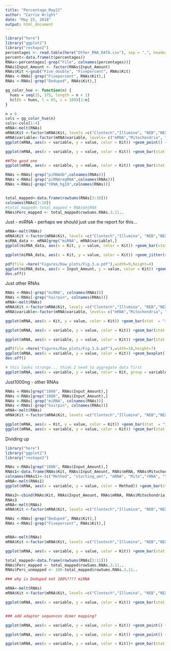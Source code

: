 ```yaml
---
title: "Percentage_May22"
author: "Carrie Wright"
date: "May 25, 2018"
output: html_document
---
```


```r
library("here")
library("ggplot2")
library("reshape2")
percentages <- read.table(here("Other_RNA_DATA.csv"), sep = ",", header = TRUE)
percent<-data.frame(t(percentages))
RNAs<-percentages[-grep("File", colnames(percentages))]
RNAs$Input_Amount <- factor(RNAs$Input_Amount)
RNAs$Kit <-gsub("Five_double", "Fivepercent", RNAs$Kit)
RNAs <-RNAs[-grep("Fivepercent", RNAs$Kit),]
RNAs <-RNAs[-grep("Deduped", RNAs$Kit),]

gg_color_hue <- function(n) {
  hues = seq(15, 375, length = n + 1)
  hcl(h = hues, l = 65, c = 100)[1:n]
}

n = 6
cols = gg_color_hue(n)
cols<-cols[1:4]
mRNA<-melt(RNAs)
mRNA$Kit <-factor(mRNA$Kit, levels =c("Clontech","Illumina", "NEB","NEXTflex"))
mRNA$variable<-factor(mRNA$variable, levels= c("mRNA","Mitochondria", "rRNA", "tRNA_UCSC", "snRNA_UCSC", "snoRNA_CD_box","snoRNA_HACA_box", "scaRNA", "piRNAquest" ))
ggplot(mRNA, aes(x = variable, y = value, color = Kit)) +geom_point() +theme( axis.title.x=element_blank(), axis.text.x=element_text(size = 10, angle = 90, face = "bold", colour = "black"), axis.text.y=element_text(size = 10))+facet_grid(Input_Amount~.)

ggplot(mRNA, aes(x = variable, y = value, color = Kit)) +geom_bar(stat = "identity", aes(y =value, fill = Kit)) +theme( axis.title.x=element_blank(), axis.text.x=element_text(size = 10, angle = 90, face = "bold", colour = "black"), axis.text.y=element_text(size = 10))+facet_grid(Input_Amount~.)+scale_fill_manual(values=cols)+scale_color_manual(values=cols)

##The good one
ggplot(mRNA, aes(x = variable, y = value, color = Kit)) +geom_bar(stat  = "identity", position = "dodge", aes(y =value, fill = Kit)) +theme( axis.title.x=element_blank(), axis.text.x=element_text(size = 10, angle = 90, face = "bold", colour = "black"), axis.text.y=element_text(size = 10))+facet_grid(Input_Amount~.) +scale_fill_manual(values=cols)+scale_color_manual(values=cols)

RNAs <-RNAs[-grep("piRNAdb",colnames(RNAs))]
RNAs <-RNAs[-grep("piRNAregRNA",colnames(RNAs))]
RNAs <-RNAs[-grep("tRNA_hg19",colnames(RNAs))]


total_mapped<-data.frame(rowSums(RNAs[3:10]))
colnames(RNAs[3:10])
#total_mapped<-total_mapped + RNAs$miRNA
RNAs$Perc_mapped <- total_mapped$rowSums.RNAs.3.11..
```
Just - miRNA - perhaps we should just use the report for this...
```r
mRNA<-melt(RNAs)
mRNA$Kit <-factor(mRNA$Kit, levels =c("Clontech","Illumina", "NEB","NEXTflex"))
miRNA_data <- mRNA[grep("miRNA", mRNA$variable),]
ggplot(miRNA_data, aes(x = Kit, y = value, color = Kit)) +geom_bar(stat  = "identity", position = "dodge",width = 1, aes(y =value, fill = Kit)) +theme( axis.title.x=element_blank(), axis.text.x=element_text(size = 0, angle = 90, face = "bold", colour = "black"), axis.text.y=element_text(size = 10))+scale_fill_manual(values=cols)+scale_color_manual(values=cols)

ggplot(miRNA_data, aes(x = Kit, y = value, color = Kit)) +geom_jitter(col = "black")+geom_boxplot(aes(y =value, fill = Kit, alpha = 0.7)) +theme( axis.title.x=element_blank(), axis.text.x=element_text(size = 0, angle = 90, face = "bold", colour = "black"), axis.text.y=element_text(size = 10))+scale_fill_manual(values=cols)+scale_color_manual(values=cols) +facet_grid(.~Input_Amount)

pdf(file =here("Figures/Raw_plots/Fig.3.a.pdf"),width=9,height=4)
ggplot(miRNA_data, aes(x = Input_Amount, y = value, color = Kit)) +geom_jitter(col = "black")+geom_boxplot(aes(y =value, fill = Kit, alpha = 0.7)) +theme(legend.position = "none", axis.title.x=element_blank(), axis.text.x=element_text(size = 20, angle = 60,hjust = 1, face = "bold", colour = "black"), axis.text.y=element_text(size = 20),axis.title=element_text(size = 20), plot.title = element_text(size = 30), strip.text.x = element_text(size = 20))+scale_fill_manual(values=cols)+scale_color_manual(values=cols) +facet_grid(.~Kit)+geom_smooth(method = "loess", se=TRUE, color="black", aes(group=1, fill = Kit)) +ggtitle("Percent of reads mapping to miRNA") +labs(y="Percent of reads", x ="none")
dev.off()

```
Just other RNAs
```r

RNAs <-RNAs[-grep("miRNA", colnames(RNAs))]
RNAs <-RNAs[-grep("hairpin", colnames(RNAs))]
mRNA<-melt(RNAs)
mRNA$Kit <-factor(mRNA$Kit, levels =c("Clontech","Illumina", "NEB","NEXTflex","Deduped", "Fivepercent"))
mRNA$variable<-factor(mRNA$variable, levels= c("mRNA","Mitochondria", "rRNA", "tRNA_UCSC", "snRNA_UCSC", "snoRNA_CD_box","snoRNA_HACA_box", "scaRNA", "piRNAquest" ))

ggplot(mRNA, aes(x = Kit, y = value, color = Kit)) +geom_bar(stat  = "identity", position = "dodge",width = 1, aes(y =value, fill = Kit)) +theme( axis.title.x=element_blank(), axis.text.x=element_text(size = 0, angle = 90, face = "bold", colour = "black"), axis.text.y=element_text(size = 10))+facet_grid(.~variable)+scale_fill_manual(values=cols)+scale_color_manual(values=cols)

ggplot(mRNA, aes(x = variable, y = value, color = Kit)) +geom_bar(stat  = "identity", position = "dodge",width = 1, aes(y =value, fill = Kit)) +theme( axis.title.x=element_blank(), axis.text.x=element_text(size = 10, angle = 60,hjust = 1, face = "bold", colour = "black"), axis.text.y=element_text(size = 10))+facet_grid(.~Kit)+scale_fill_manual(values=cols)+scale_color_manual(values=cols)

ggplot(mRNA, aes(x = variable, y = value, color = Kit)) +geom_bar(stat  = "identity", position = "dodge",width = 1, aes(y =value, fill = Kit)) +theme( axis.title.x=element_blank(), axis.text.x=element_text(size = 10, angle = 60,hjust = 1, face = "bold", colour = "black"), axis.text.y=element_text(size = 10))+facet_grid(Kit~Input_Amount)+scale_fill_manual(values=cols)+scale_color_manual(values=cols) +ggtitle("Percent of reads mapping to other RNAs") +labs(y="Percent of reads", x ="none")

pdf(file =here("Figures/Raw_plots/Fig.3.b.pdf"),width=10,height=7)
ggplot(mRNA, aes(x = variable, y = value, color = Kit)) +geom_boxplot( aes(y =value, fill = Kit)) +theme( axis.title.x=element_blank(), axis.text.x=element_text(size = 13, angle = 60,hjust = 1, face = "bold", colour = "black"), axis.text.y=element_text(size = 20),axis.title=element_text(size = 20), plot.title = element_text(size = 30), strip.text.x = element_text(size = 20), strip.text.y = element_text(size = 18))+facet_grid(Kit~Input_Amount)+scale_fill_manual(values=cols)+scale_color_manual(values=cols) +ggtitle("Percent of reads mapping to other RNAs") +labs(y="Percent of reads", x ="none")
dev.off()

# this looks strange... think I need to aggregate data first
ggplot(mRNA, aes(x = variable, y = value, color = Kit, group = variable)) +geom_bar(stat  = "identity", position = "identity", aes(y =value, fill = Kit), col = "black") +theme(axis.title.x=element_blank(), axis.text.x=element_text(size = 14, angle = 60,hjust = 1, face = "bold", colour = "black"), axis.text.y=element_text(size = 20), axis.title=element_text(size = 20), plot.title = element_text(size = 30), strip.text.x = element_text(size = 20))+facet_grid(Input_Amount~Kit)+scale_fill_manual(values=cols)+scale_color_manual(values=cols) +ggtitle("Percent of reads mapping to other RNAs") +labs(y="Percent of reads", x ="none")
```

Just1000ng - other RNAs
```r
RNAs <-RNAs[grep("1000", RNAs$Input_Amount),]
RNAs <-RNAs[grep("1000", RNAs$Input_Amount),]
RNAs <-RNAs[-grep("miRNA", colnames(RNAs))]
RNAs <-RNAs[-grep("hairpin", colnames(RNAs))]
mRNA<-melt(RNAs)
mRNA$Kit <-factor(mRNA$Kit, levels =c("Clontech","Illumina", "NEB","NEXTflex","Deduped", "Fivepercent"))

ggplot(mRNA, aes(x = Kit, y = value, color = Kit)) +geom_bar(stat  = "identity", position = "dodge",width = 1, aes(y =value, fill = Kit)) +theme( axis.title.x=element_blank(), axis.text.x=element_text(size = 0, angle = 90, face = "bold", colour = "black"), axis.text.y=element_text(size = 10))+facet_grid(.~variable)+scale_fill_manual(values=cols)+scale_color_manual(values=cols)
ggplot(mRNA, aes(x = variable, y = value, color = Kit)) +geom_bar(stat  = "identity", position = "dodge",width = 1, aes(y =value, fill = Kit)) +theme( axis.title.x=element_blank(), axis.text.x=element_text(size = 10, angle = 60,hjust = 1, face = "bold", colour = "black"), axis.text.y=element_text(size = 10))+facet_grid(.~Kit)+scale_fill_manual(values=cols)+scale_color_manual(values=cols)
```

Dividing up

```r
library("here")
library("ggplot2")
library("reshape2")

RNAs <-RNAs[grep("1000", RNAs$Input_Amount),]
RNAs1<-data.frame(RNAs$Kit, RNAs$Input_Amount, RNAs$mRNA, RNAs$Mitochondria, RNAs$rRNA, RNAs$tRNA_hg19)
colnames(RNAs1)<-(c("Method", "starting_amt", "mRNA", "Mito","rRNA", "tRNA"))
mRNA<-melt(RNAs1)
ggplot(mRNA, aes(x = variable, y = value, color = Method)) +geom_bar(stat  = "identity", position = "dodge", aes(y =value, fill = Method)) +theme( axis.title.x=element_blank(), axis.text.x=element_text(size = 10, angle = 90, face = "bold", colour = "black"), axis.text.y=element_text(size = 10))+facet_grid(starting_amt~.)

RNAs2<-cbind(RNAs$Kit, RNAs$Input_Amount, RNAs$mRNA, RNAs$Mitochondria, RNAs$rRNA, RNAs$tRNA_hg19)
RNAs3
mRNA<-melt(RNAs)
mRNA$Kit <-factor(mRNA$Kit, levels =c("Clontech","Illumina", "NEB","NEXTflex","Deduped", "Fivepercent"))

```

```r
RNAs <-RNAs[-grep("Deduped", RNAs$Kit),]
RNAs <-RNAs[-grep("Fivepercent", RNAs$Kit),]


mRNA<-melt(RNAs)
mRNA$Kit <-factor(mRNA$Kit, levels =c("Clontech","Illumina", "NEB","NEXTflex"))

ggplot(mRNA, aes(x = variable, y = value, color = Kit)) +geom_bar(stat  = "identity", position = "dodge", aes(y =value, fill = Kit)) +theme( axis.title.x=element_blank(), axis.text.x=element_text(size = 10, angle = 90, face = "bold", colour = "black"), axis.text.y=element_text(size = 10))+facet_grid(Input_Amount~.) + ylim(0,100)

total_mapped<-data.frame(rowSums(RNAs[3:11]))
RNAs$Perc_mapped <- total_mapped$rowSums.RNAs.3.11..
RNAs$Perc_unmapped <- 100-total_mapped$rowSums.RNAs.3.11..

### why is Deduped not 100%???? miRNA

mRNA<-melt(RNAs)
mRNA$Kit <-factor(mRNA$Kit, levels =c("Clontech","Illumina", "NEB","NEXTflex"))

ggplot(mRNA, aes(x = variable, y = value, color = Kit)) +geom_bar(stat  = "identity", position = "dodge", aes(y =value, fill = Kit)) +theme(axis.title.x=element_blank(), axis.text.x=element_text(size = 10, angle = 90, face = "bold", colour = "black"), axis.text.y=element_text(size = 10)) +labs(y = "Percent of reads", title = "RNA representation across Kits", x = "Sequence Length")+facet_grid(Input_Amount~.) + ylim(0,100)


### add adapter sequences dimer mapping?

ggplot(mRNA, aes(x = variable, y = value, color = Kit)) +geom_point() +theme( axis.title.x=element_blank(), axis.text.x=element_text(size = 10, angle = 90, face = "bold", colour = "black"), axis.text.y=element_text(size = 10)) +facet_grid(.~Input_Amount) +coord_flip()

ggplot(mRNA, aes(x = variable, y = value, color = Kit)) +geom_point() +theme( axis.title.x=element_blank(), axis.text.x=element_text(size = 10, angle = 90, face = "bold", colour = "black"), axis.text.y=element_text(size = 10)) +facet_grid(Input_Amount~.)+coord_flip()

ggplot(mRNA, aes(x = variable, y = value, color = Kit))+ geom_bar(stat = "identity", aes(y =value, fill = Kit))  +theme( axis.title.x=element_blank(), axis.text.x=element_text(size = 10, angle = 90, face = "bold", colour = "black"), axis.text.y=element_text(size = 10)) +facet_grid(.~Input_Amount) +coord_flip()

```

